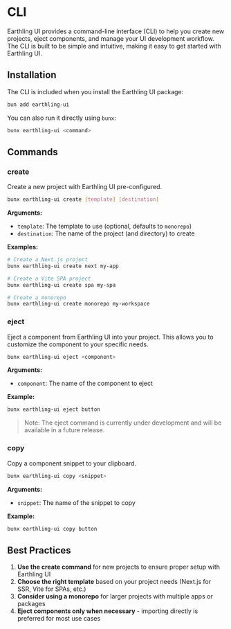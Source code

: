 # CLI

Earthling UI provides a command-line interface (CLI) to help you create new projects, eject components, and manage your UI development workflow. The CLI is built to be simple and intuitive, making it easy to get started with Earthling UI.

## Installation

The CLI is included when you install the Earthling UI package:

```bash
bun add earthling-ui
```

You can also run it directly using `bunx`:

```bash
bunx earthling-ui <command>
```

## Commands

### create

Create a new project with Earthling UI pre-configured.

```bash
bunx earthling-ui create [template] [destination]
```

**Arguments:**

- `template`: The template to use (optional, defaults to `monorepo`)
- `destination`: The name of the project (and directory) to create

**Examples:**

```bash
# Create a Next.js project
bunx earthling-ui create next my-app

# Create a Vite SPA project
bunx earthling-ui create spa my-spa

# Create a monorepo
bunx earthling-ui create monorepo my-workspace
```

### eject

Eject a component from Earthling UI into your project. This allows you to customize the component to your specific needs.

```bash
bunx earthling-ui eject <component>
```

**Arguments:**

- `component`: The name of the component to eject

**Example:**

```bash
bunx earthling-ui eject button
```

> Note: The eject command is currently under development and will be available in a future release.

### copy

Copy a component snippet to your clipboard.

```bash
bunx earthling-ui copy <snippet>
```

**Arguments:**

- `snippet`: The name of the snippet to copy

**Example:**

```bash
bunx earthling-ui copy button
```

## Best Practices

1. **Use the create command** for new projects to ensure proper setup with Earthling UI
2. **Choose the right template** based on your project needs (Next.js for SSR, Vite for SPAs, etc.)
3. **Consider using a monorepo** for larger projects with multiple apps or packages
4. **Eject components only when necessary** - importing directly is preferred for most use cases
